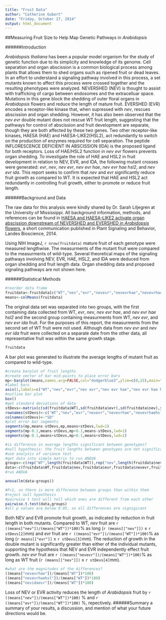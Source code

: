 ```yaml
---
title: "Fruit Data"
author: "Catherine Gubert"
date: "Friday, October 17, 2014"
output: html_document
---
```



##Measuring Fruit Size to Help Map Genetic Pathways in *Arabidopsis*

######Introduction

*Arabidopsis thaliana* has been a popular model organism for the study of genetic function due to its simplicity and knowledge of its genome. Cell separation and organ abscission is a common biological process among plants that allows them to shed organs such as ripened fruit or dead leaves. In an effort to understand a signaling pathway involved in this process, a set mutants known to affect this process were crossed together and the resulting phenotypes were analyzed. NEVERSHED (NEV) is thought to assist with trafficking of cargo between endosomes and the extracelluar space. Mutations in this gene block the shedding of outer floral organs in *Arabidopsis* flowers and reduce the length of mature fruit. EVERSHED (EVR) encodes a receptor-like kinase that, when supressed with *nev*, rescues abscission and organ shedding. However, it has also been observed that the *nev evr* double mutant does not rescue WT fruit length, suggesting that the pathways for control of abscission and fruit development are separate, though they are both affected by these two genes. Two other receptor-like kinases, HAESA (HAE) and HAESA-LIKE2(HSL2), act redundantly to switch on the production of enzymes required for cell separation. The peptide INFLORESCENCE DEFICIENT IN ABSCISSION (IDA) is the proposed ligand for both receptors. Loss of HAE/HSL2 function in *nev evr* flowers prevents organ shedding. To investigate the role of HAE and HSL2 in fruit development in relation to NEV, EVR, and IDA, the following mutant crosses were generated: *evr*, *nev*, *nev evr*, *nev evr hae*, *nev evr hae hsl2*, and *nev evr ida*. This report seeks to confirm that *nev* and *evr* significantly reduce fruit growth as compared to WT. It is expected that HAE and HSL2 act redundantly in controlling fruit growth, either to promote or reduce fruit length. 


######Background and Data

The raw data for this analysis were kindly shared by Dr. Sarah Liljegren at the University of Mississippi. All background information, methods, and references can be found in [HAESA and HAESA-LIKE2 activate organ abscission downstream of NEVERSHED and EVERSHED in *Arabidopsis* flowers](https://www.landesbioscience.com/journals/psb/article/29115/), a short communication published in Plant Signaling and Behavior, Landes Bioscience, 2014.

Using NIH ImageJ, `r nrow(fruitdata)` mature fruit of each genotype were measured lengthwise. The measurments of the mutant fruit were compared to the measurments of wild-type. Several theoretical maps of the signaling pathways involving NEV, EVR, HAE, HSL2, and IDA were deduced from organ shedding and fruit length data. Organ shedding data and proposed signaling pathways are not shown here. 


######Statistical Methods

```r
#reorder data frame
fruitdata<-fruitdata[c("WT","nev","evr","nevevr","nevevrhae","nevevrhaehsl","nevidaevr")]
means<-colMeans(fruitdata)
```

The original data set was separated into two groups, with the first containing data collected from WT, *evr*, *nev*, *nev evr hae*, and *nev evr hae hsl2* and the second group containing measurments from WT, *nev evr*, and *nev evr ida* fruit. For the purposes of this report, the measurments from the second set of WT fruit were not used. Although data from *nev evr* and *nev evr ida* fruit were collected on a separate date from the other data, all representative fruit was within the same growth stage. 

```r
fruitdata
```

A bar plot was generated to illustrate the average lengths of mutant fruit as compared to wild-type. 

```r
#create barplot of fruit lengths
#create vector of bar mid-points to place error bars
mp<-barplot(means,names.arg=FALSE,col="dodgerblue3",ylim=c(0,15),main="Fruit Length",xlab="Genotype",ylab="length(mm)")
#label bars
axis(1,labels=c("WT","nev","evr","nev evr","nev evr hae","nev evr hae hsl2","nev evr ida"),at=mp)
#outline bar plot
box()
#get standard deviations of data
stDevs<-matrix(c(sd(fruitdata$WT),sd(fruitdata$evr),sd(fruitdata$nev),sd(fruitdata$nevevrhae),sd(fruitdata$nevevrhaehsl),sd(fruitdata$nevevr),sd(fruitdata$nevidaevr)))
rownames(stDevs)<-c("WT","nev","evr","nevevr","nevevrhae","nevevrhaehsl","nevidaevr")
colnames(stDevs)<-"SD"
#plot error bar segments
segments(mp,means-stDevs,mp,means+stDevs,lwd=1)
segments(mp-0.1,means-stDevs,mp+0.1,means-stDevs,lwd=1)
segments(mp-0.1,means+stDevs,mp+0.1,means+stDevs,lwd=1)
```

```r
#is difference in average lengths significant between genotypes?
#null hypothesis: the fruit lengths between genotypes are not significantly different
#use analysis of variance test
#get data into simple matrix to run ANOVA
groups<-c(rep("WT",length(fruitdata$WT)),rep("nev",length(fruitdata$nev)),rep("evr",length(fruitdata$evr)),rep("nevevr",length(fruitdata$nevevr)),rep("nevevrhae",length(fruitdata$nevevrhae)),rep("nevevrhaehsl",length(fruitdata$nevevrhaehsl)),rep("nevidaevr",length(fruitdata$nevidaevr)))
data<-c(fruitdata$WT,fruitdata$nev,fruitdata$evr,fruitdata$nevevr,fruitdata$nevevrhae,fruitdata$nevevrhaehsl,fruitdata$nevidaevr)
#run ANOVA
```

```r
anova(lm(data~groups))
```

```r
#F>1, so there is more difference between groups than within them
#reject null hypothesis
#pairwise t test will tell which ones are different from each other
pairwise.t.test(data,groups)
#all p values are below 0.05, so all differences are signigicant
```

Both NEV and EVR promote fruit growth, as indicated by reduction in fruit length in both mutants. Compared to WT, *nev* fruit are `r ((means["nev"])/(means["WT"])*100)`% as long (`r (means[["nev"]])` ± `r stDevs[2]`mm) and *evr* fruit are `r ((means["evr"])/(means["WT"])*100)`% as long (`r means[["evr"]]` ± `r stDevs[3]`mm). The reduction of growth in the double mutant is significantly greater than either of the individual mutants, supporting the hypothesis that NEV and EVR independently effect fruit growth. *nev evr* fruit are `r ((means["nevevr"])/(means["WT"])*100)`% as long as WT fruit (`r (means[["nev"]])` ± `r stDevs[4]`mm). 

```r
#what are the magnitudes of the differences?
((means["nevevrhae"])/(means["WT"])*100)
((means["nevevrhaehsl"])/(means["WT"])*100)
((means["nevidaevr"])/(means["WT"])*100)
```
Loss of NEV or EVR activity reduces the length of *Arabidopsis* fruit by 
```r ((means["nev"])/(means["WT"])*100)```
% and 
``` r ((means["evr"])/(means["WT"])*100)```
%, repectively. 
######Summary
a summary of your results, a discussion, and mention of what your future directions would be.
